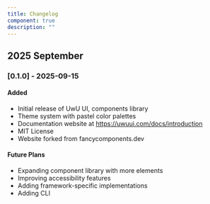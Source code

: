 ```yaml
---
title: Changelog
component: true
description: ""
---
```


## 2025 September
### [0.1.0] - 2025-09-15

#### Added
- Initial release of UwU UI, components library
- Theme system with pastel color palettes
- Documentation website at https://uwuui.com/docs/introduction
- MIT License
- Website forked from fancycomponents.dev

#### Future Plans
- Expanding component library with more elements
- Improving accessibility features
- Adding framework-specific implementations
- Adding CLI
